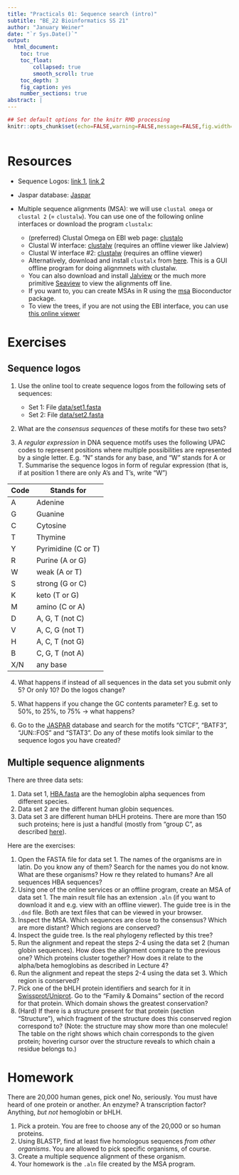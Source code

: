 ```yaml
---
title: "Practicals 01: Sequence search (intro)"
subtitle: "BE_22 Bioinformatics SS 21"
author: "January Weiner"
date: "`r Sys.Date()`"
output:
  html_document:
    toc: true
    toc_float:
        collapsed: true
        smooth_scroll: true
    toc_depth: 3
    fig_caption: yes
    number_sections: true
abstract: |
---
```


```r
## Set default options for the knitr RMD processing
knitr::opts_chunk$set(echo=FALSE,warning=FALSE,message=FALSE,fig.width=5,fig.height=5,cache=TRUE,autodep=TRUE, results="hide")
```

```r
```

# Resources

 * Sequence Logos: [link 1](https://weblogo.berkeley.edu/examples.html),
   [link 2](http://weblogo.threeplusone.com/create.cgi)
 * Jaspar database: [Jaspar](http://jaspar.genereg.net/)

 * Multiple sequence alignments (MSA): we will use `clustal omega` or `clustal 2` (= `clustalw`).
   You can use one of the following online interfaces or download the
   program `clustalx`:

     * (preferred) Clustal Omega on EBI web page: [clustalo](https://www.ebi.ac.uk/Tools/msa/clustalo/)
     * Clustal W interface: [clustalw](https://www.genome.jp/tools-bin/clustalw) (requires an offline viewer like Jalview)
     * Clustal W interface #2: [clustalw](https://embnet.vital-it.ch/software/ClustalW.html) (requires an offline viewer)
     * Alternatively, download and install `clustalx` from [here](http://www.clustal.org/clustal2/). This is a GUI offline program for doing alignmnets with clustalw. 
     * You can also download and install [Jalview](http://www.jalview.org/getdown/release/) or the much more primitive [Seaview](http://doua.prabi.fr/software/seaview) to 
       view the alignments off line.
     * If you want to, you can create MSAs in R using the [msa](https://bioconductor.org/packages/release/bioc/html/msa.html) Bioconductor package.
     * To view the trees, if you are not using the EBI interface, you can use [this online viewer](http://etetoolkit.org/treeview/)


# Exercises

## Sequence logos

 1. Use the online tool to create sequence logos from the following sets of
    sequences:
 
      * Set 1: File [data/set1.fasta](data/set1.fasta)
      * Set 2: File [data/set2.fasta](data/set2.fasta)

 2. What are the *consensus sequences* of these motifs for these two sets?

 3. A *regular expression* in DNA sequence motifs uses the following UPAC
    codes to represent positions where multiple possibilities are
    represented by a single letter. E.g. "N" stands for any base, and "W"
    stands for A or T. Summarise the sequence logos in form of regular
    expression (that is, if at position 1 there are only A's and T's, write
    "W")

|Code |Stands for         |
|-----|-------------------|
|A    |Adenine            |
|G    |Guanine            |
|C    |Cytosine           |
|T    |Thymine            |
|Y    |Pyrimidine (C or T)|
|R    |Purine (A or G)    |
|W    |weak (A or T)      |
|S    |strong (G or C)    |
|K    |keto (T or G)      |
|M    |amino (C or A)     |
|D    |A, G, T (not C)    |
|V    |A, C, G (not T)    |
|H    |A, C, T (not G)    |
|B    |C, G, T (not A)    |
|X/N  |any base           |

 4. What happens if instead of all sequences in the data set you submit
    only 5? Or only 10? Do the logos change?

 5. What happens if you change the GC contents parameter? E.g. set to 50%,
    to 25%, to 75% -> what happens?
 
 6. Go to the [JASPAR](http://jaspar.genereg.net/) database and search for
    the motifs "CTCF", "BATF3", "JUN::FOS" and "STAT3". Do any of these
    motifs look similar to the sequence logos you have created?


## Multiple sequence alignments

There are three data sets: 

  1. Data set 1, [HBA.fasta](data/HBA.fasta) are the hemoglobin alpha
     sequences from different species. 
  2. Data set 2 are the different human globin sequences.
  3. Data set 3 are different human bHLH proteins. There are more than 150
     such proteins; here is just a handful (mostly from "group C", as
     described
     [here](https://www.ncbi.nlm.nih.gov/pmc/articles/PMC116727/)).

Here are the exercises:

  1. Open the FASTA file for data set 1. The names of the organisms are in
     latin. Do you know any of them? Search for the names you do not know.
     What are these organisms? How re they related to humans? Are all
     sequences HBA sequences?
  2. Using one of the online services or an offline program, create an MSA
     of data set 1. The main result file has an extension `.aln` (if you
     want to download it and e.g. view with an offline viewer). The guide
     tree is in the `.dnd` file. Both are text files that can be viewed in
     your browser.
  3. Inspect the MSA. Which sequences are close to the consensus? Which are
     more distant? Which regions are conserved?
  4. Inspect the guide tree. Is the real phylogeny reflected by this tree?
  5. Run the alignment and repeat the steps 2-4 using the data set 2 (human
     globin sequences). How does the alignment compare to the previous one?
     Which proteins cluster together? How does it relate to the alpha/beta
     hemoglobins as described in Lecture 4?
  6. Run the alignment and repeat the steps 2-4 using the data set 3. Which
     region is conserved?
  7. Pick one of the bHLH protein identifiers and search for it in
     [Swissprot/Uniprot](https://uniprot.org). Go to the "Family & Domains"
     section of the record for that protein. Which domain shows the
     greatest conservation? 
  8. (Hard) If there is a structure present for that
     protein (section "Structure"), which fragment of the structure does
     this conserved region correspond to? (Note: the structure may show
     more than one molecule! The table on the right shows which chain
     corresponds to the given protein; hovering cursor over the structure reveals
     to which chain a residue belongs to.)






# Homework


There are 20,000 human genes, pick one! No, seriously. You must have heard
of one protein or another. An enzyme? A transcription factor? Anything,
*but not* hemoglobin or bHLH. 

 1. Pick a protein. You are free to choose any of the 20,000 or so human
    proteins.
 2. Using BLASTP, find at least five homologous sequences *from other
    organisms*. You are allowed to pick specific organisms, of course.
 3. Create a multiple sequence alignment of these organism.
 4. Your homework is the `.aln` file created by the MSA program.



